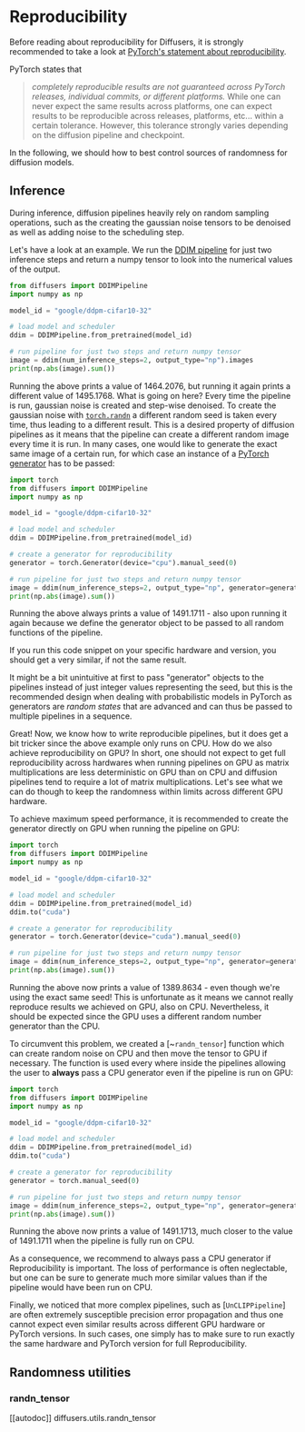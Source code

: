<!--Copyright 2022 The HuggingFace Team. All rights reserved.

Licensed under the Apache License, Version 2.0 (the "License"); you may not use this file except in compliance with
the License. You may obtain a copy of the License at

http://www.apache.org/licenses/LICENSE-2.0

Unless required by applicable law or agreed to in writing, software distributed under the License is distributed on
an "AS IS" BASIS, WITHOUT WARRANTIES OR CONDITIONS OF ANY KIND, either express or implied. See the License for the
specific language governing permissions and limitations under the License.
-->

# Reproducibility

Before reading about reproducibility for Diffusers, it is strongly recommended to take a look at 
[PyTorch's statement about reproducibility](https://pytorch.org/docs/stable/notes/randomness.html).

PyTorch states that 
> *completely reproducible results are not guaranteed across PyTorch releases, individual commits, or different platforms.*
While one can never expect the same results across platforms, one can expect results to be reproducible 
across releases, platforms, etc... within a certain tolerance. However, this tolerance strongly varies 
depending on the diffusion pipeline and checkpoint.

In the following, we should how to best control sources of randomness for diffusion models.

## Inference

During inference, diffusion pipelines heavily rely on random sampling operations, such as the creating the 
gaussian noise tensors to be denoised as well as adding noise to the scheduling step.

Let's have a look at an example. We run the [DDIM pipeline](./api/pipelines/ddim.mdx) 
for just two inference steps and return a numpy tensor to look into the numerical values of the output.

```python
from diffusers import DDIMPipeline
import numpy as np

model_id = "google/ddpm-cifar10-32"

# load model and scheduler
ddim = DDIMPipeline.from_pretrained(model_id)

# run pipeline for just two steps and return numpy tensor
image = ddim(num_inference_steps=2, output_type="np").images
print(np.abs(image).sum())
```

Running the above prints a value of 1464.2076, but running it again prints a different 
value of 1495.1768. What is going on here? Every time the pipeline is run, gaussian noise 
is created and step-wise denoised. To create the gaussian noise with [`torch.randn`](https://pytorch.org/docs/stable/generated/torch.randn.html) a different random seed is taken every time, thus leading to a different result.
This is a desired property of diffusion pipelines as it means that the pipeline can create a different random image every time it is run. In many cases, one would like to generate the exact same image of a certain 
run, for which case an instance of a [PyTorch generator](https://pytorch.org/docs/stable/generated/torch.randn.html) has to be passed:

```python
import torch
from diffusers import DDIMPipeline
import numpy as np

model_id = "google/ddpm-cifar10-32"

# load model and scheduler
ddim = DDIMPipeline.from_pretrained(model_id)

# create a generator for reproducibility
generator = torch.Generator(device="cpu").manual_seed(0)

# run pipeline for just two steps and return numpy tensor
image = ddim(num_inference_steps=2, output_type="np", generator=generator).images
print(np.abs(image).sum())
```

Running the above always prints a value of 1491.1711 - also upon running it again because we 
define the generator object to be passed to all random functions of the pipeline.

If you run this code snippet on your specific hardware and version, you should get a very similar, if not the same result.

<Tip>

It might be a bit unintuitive at first to pass "generator" objects to the pipelines instead of 
just integer values representing the seed, but this is the recommended design when dealing with 
probabilistic models in PyTorch as generators are *random states* that are advanced and can thus be 
passed to multiple pipelines in a sequence.

</Tip>

Great! Now, we know how to write reproducible pipelines, but it does get a bit tricker since the above example only runs on CPU. How do we also achieve reproducibility on GPU? 
In short, one should not expect to get full reproducibility across hardwares when running pipelines on GPU 
as matrix multiplications are less deterministic on GPU than on CPU and diffusion pipelines tend to require
a lot of matrix multiplications. Let's see what we can do though to keep the randomness within limits across 
different GPU hardware.

To achieve maximum speed performance, it is recommended to create the generator directly on GPU when running 
the pipeline on GPU:

```python
import torch
from diffusers import DDIMPipeline
import numpy as np

model_id = "google/ddpm-cifar10-32"

# load model and scheduler
ddim = DDIMPipeline.from_pretrained(model_id)
ddim.to("cuda")

# create a generator for reproducibility
generator = torch.Generator(device="cuda").manual_seed(0)

# run pipeline for just two steps and return numpy tensor
image = ddim(num_inference_steps=2, output_type="np", generator=generator).images
print(np.abs(image).sum())
```

Running the above now prints a value of 1389.8634 - even though we're using the exact same seed! 
This is unfortunate as it means we cannot really reproduce results we achieved on GPU, also on CPU.
Nevertheless, it should be expected since the GPU uses a different random number generator than the CPU.

To circumvent this problem, we created a [~`randn_tensor`] function which can create random noise 
on CPU and then move the tensor to GPU if necessary. The function is used every where inside the pipelines allowing the user to **always** pass a CPU generator even if the pipeline is run on GPU:

```python
import torch
from diffusers import DDIMPipeline
import numpy as np

model_id = "google/ddpm-cifar10-32"

# load model and scheduler
ddim = DDIMPipeline.from_pretrained(model_id)
ddim.to("cuda")

# create a generator for reproducibility
generator = torch.manual_seed(0)

# run pipeline for just two steps and return numpy tensor
image = ddim(num_inference_steps=2, output_type="np", generator=generator).images
print(np.abs(image).sum())
```

Running the above now prints a value of 1491.1713, much closer to the value of 1491.1711 when 
the pipeline is fully run on CPU.

<Tip>

As a consequence, we recommend to always pass a CPU generator if Reproducibility is important.
The loss of performance is often neglectable, but one can be sure to generate much more similar 
values than if the pipeline would have been run on CPU.

</Tip>

Finally, we noticed that more complex pipelines, such as [`UnCLIPPipeline`] are often extremely 
susceptible precision error propagation and thus one cannot expect even similar results across 
different GPU hardware or PyTorch versions. In such cases, one simply has to make sure to run 
exactly the same hardware and PyTorch version for full Reproducibility.

## Randomness utilities

### randn_tensor
[[autodoc]] diffusers.utils.randn_tensor

